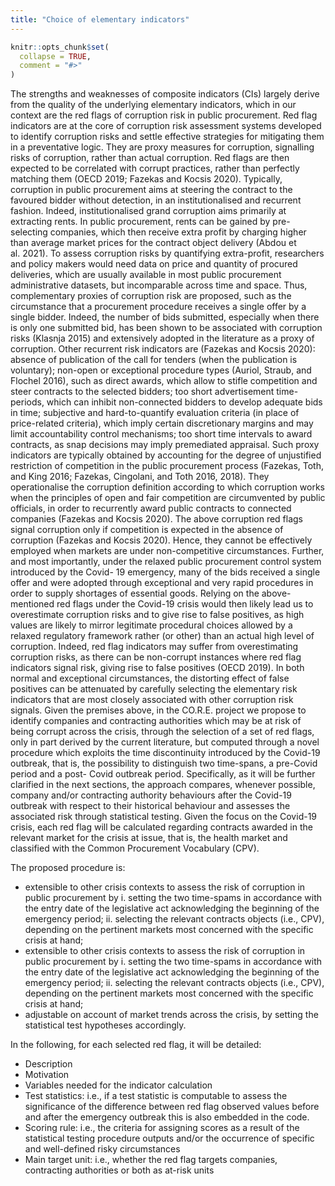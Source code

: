 ```yaml
---
title: "Choice of elementary indicators"
---
```


```r
knitr::opts_chunk$set(
  collapse = TRUE,
  comment = "#>"
)
```

The strengths and weaknesses of composite indicators (CIs) largely derive from the quality of the underlying elementary indicators, which in our context are the red flags of corruption risk in public procurement. Red flag indicators are at the core of corruption risk assessment systems developed to identify corruption risks and settle effective strategies for mitigating them in a preventative logic. They are proxy measures for corruption, signalling risks of corruption, rather than actual corruption. Red flags are then expected to be correlated with corrupt practices, rather than perfectly matching them (OECD 2019; Fazekas and Kocsis 2020).
Typically, corruption in public procurement aims at steering the contract to the favoured bidder without detection, in an institutionalised and recurrent fashion. Indeed, institutionalised grand corruption aims primarily at extracting rents. In public procurement, rents can be gained by pre-selecting companies, which then receive extra profit by charging higher than average market prices for the contract object delivery (Abdou et al. 2021). To assess corruption risks by quantifying extra-profit, researchers and policy makers would need data on price and quantity of procured deliveries, which are usually available in most public procurement administrative datasets, but incomparable across time and space. Thus, complementary proxies of corruption risk are proposed, such as the circumstance that a procurement procedure receives a single offer by a single bidder. Indeed, the number of bids submitted, especially when there is only one submitted bid, has been shown to be associated with corruption risks (Klasnja 2015) and extensively adopted in the literature as a proxy of corruption. Other recurrent risk indicators are (Fazekas and Kocsis 2020): absence of publication of the call for tenders (when the publication is voluntary); non-open or exceptional procedure types (Auriol, Straub, and Flochel 2016), such as direct awards, which allow to stifle competition and steer contracts to the selected bidders; too short advertisement time-periods, which can inhibit non-connected bidders to develop adequate bids in time; subjective and hard-to-quantify evaluation criteria (in place of price-related criteria), which imply certain discretionary margins and may limit accountability control mechanisms; too short time intervals to award contracts, as snap decisions may imply premediated appraisal.
Such proxy indicators are typically obtained by accounting for the degree of unjustified restriction of competition in the public procurement process (Fazekas, Toth, and King 2016; Fazekas, Cingolani, and Toth 2016, 2018). They operationalise the corruption definition according to which corruption works when the principles of open and fair competition are circumvented by public officials, in order to recurrently award public contracts to connected companies (Fazekas and Kocsis 2020).
The above corruption red flags signal corruption only if competition is expected in the absence of corruption (Fazekas and Kocsis 2020). Hence, they cannot be effectively employed when markets are under non-competitive circumstances. Further, and most importantly, under the relaxed public procurement control system introduced by the Covid- 19 emergency, many of the bids received a single offer and were adopted through exceptional and very rapid procedures in order to supply shortages of essential goods. Relying on the above-mentioned red flags under the Covid-19 crisis would then likely lead us to overestimate corruption risks and to give rise to false positives, as high values are likely to mirror legitimate procedural choices allowed by a relaxed regulatory framework rather (or other) than an actual high level of corruption. Indeed, red flag indicators may suffer from overestimating corruption risks, as there can be non-corrupt instances where red flag indicators signal risk, giving rise to false positives (OECD 2019). In both normal and exceptional circumstances, the distorting effect of false positives can be attenuated by carefully selecting the elementary risk indicators that are most closely associated with other corruption risk signals.
Given the premises above, in the CO.R.E. project we propose to identify companies and contracting authorities which may be at risk of being corrupt across the crisis, through the selection of a set of red flags, only in part derived by the current literature, but computed through a novel procedure which exploits the time discontinuity introduced by the Covid-19 outbreak, that is, the possibility to distinguish two time-spans, a pre-Covid period and a post- Covid outbreak period. Specifically, as it will be further clarified in the next sections, the approach compares, whenever possible, company and/or contracting authority behaviours after the Covid-19 outbreak with respect to their historical behaviour and assesses the associated risk through statistical testing. Given the focus on the Covid-19 crisis, each red flag will be calculated regarding contracts awarded in the relevant market for the crisis at issue, that is, the health market and classified with the Common Procurement Vocabulary (CPV).

The proposed procedure is:

- extensible to other crisis contexts to assess the risk of corruption in public procurement by i. setting the two time-spams in accordance with the entry date of the legislative act acknowledging the beginning of the emergency period; ii. selecting the relevant contracts objects (i.e., CPV), depending on the pertinent markets most concerned with the specific crisis at hand;
- extensible to other crisis contexts to assess the risk of corruption in public
procurement by i. setting the two time-spams in accordance with the entry date of the legislative act acknowledging the beginning of the emergency period; ii. selecting the relevant contracts objects (i.e., CPV), depending on the pertinent markets most concerned with the specific crisis at hand;
- adjustable on account of market trends across the crisis, by setting the statistical test hypotheses accordingly.

In the following, for each selected red flag, it will be detailed:

- Description
- Motivation
- Variables needed for the indicator calculation
- Test statistics: i.e., if a test statistic is computable to assess the significance of the difference between red flag observed values before and after the emergency outbreak this is also embedded in the code.
- Scoring rule: i.e., the criteria for assigning scores as a result of the statistical testing procedure outputs and/or the occurrence of specific and well-defined risky circumstances
- Main target unit: i.e., whether the red flag targets companies, contracting authorities or both as at-risk units


